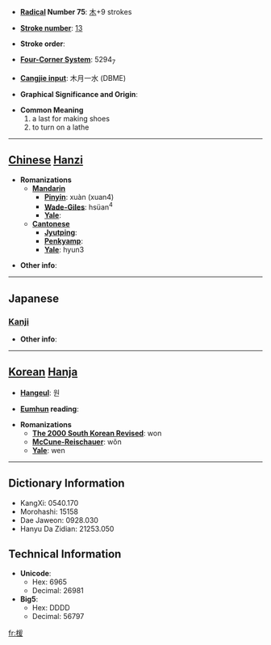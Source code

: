* '''[[Wiktionary:Chinese radical index| Radical]] Number 75''': [[Wiktionary:Chinese radical index 木|木]]+9 strokes

* '''[[Wiktionary:Chinese total strokes index|Stroke number]]''': [[Wiktionary:Chinese total strokes index 13|13]]

* '''Stroke order''': 

* '''[[Wiktionary:Chinese four corner index|Four-Corner System]]''': 5294<sub>7</sub>

* '''[[Wiktionary:Chinese Cangjie index|Cangjie input]]''': 木月一水 (DBME)

* '''Graphical Significance and Origin''': 

* '''Common Meaning'''
*#a last for making shoes
*# to turn on a lathe


----

== [[Chinese]] [[Hanzi]] ==

* '''Romanizations'''
** '''[[Mandarin]]'''
*** '''[[Pinyin]]''': xuàn (xuan4)
*** '''[[Wade-Giles]]''': hsüan<sup>4</sup>
*** '''[[Yale]]''': 
** '''[[Cantonese]]'''
*** '''[[Jyutping]]''':
*** '''[[Penkyamp]]''': 
*** '''[[Yale]]''': hyun3

* '''Other info''': 

----

==Japanese==
===[[Kanji]]===
{{kanji|on readings=[[けん]] (ken), [[かん]] (kan), [[えん]] (en)
|kun readings=[[かた]] (kata)
}}

* '''Other info''':  

----

== [[Korean]] [[Hanja]] ==

* '''[[Hangeul]]''': 원

* '''[[Eumhun]] reading''': 

* '''Romanizations'''
** '''[[The 2000 South Korean Revised Romanization|The 2000 South Korean Revised]]''': won
** '''[[McCune-Reischauer]]''': wŏn
** '''[[Yale]]''': wen

----

== Dictionary Information ==

* KangXi: 0540.170
* Morohashi: 15158
* Dae Jaweon: 0928.030
* Hanyu Da Zidian: 21253.050

== Technical Information ==

* '''Unicode''':
** Hex: 6965
** Decimal: 26981
* '''Big5''':
** Hex: DDDD
** Decimal: 56797

[[fr:楥]]